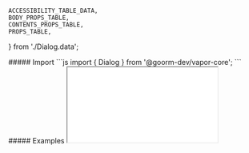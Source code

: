 
    ACCESSIBILITY_TABLE_DATA,
    BODY_PROPS_TABLE,
    CONTENTS_PROPS_TABLE,
    PROPS_TABLE,
} from './Dialog.data';

<MdxLayout>
    <MdxContent title="Import" componentName="Dialog">
         ##### Import
        <CodeBlock>
            ```js
            import { Dialog } from '@goorm-dev/vapor-core';
            ```
        </CodeBlock>
    </MdxContent>
    <MdxContent title="Examples" componentName="Dialog">
        ##### Examples
        <Iframe
            title='Dialog Example'
            src='/iframe/vapor-core/dialog'
        />   
    </MdxContent>
    <MdxContent title="Dialog Props" componentName="Dialog">
        ##### Dialog Props

        <PropTable props={PROPS_TABLE} target={ Dialog } />

        ##### Dialog.Contents Props

        <PropTable props={CONTENTS_PROPS_TABLE} target={ Dialog.Contents } />

        ##### Dialog.Body Props

        <PropTable props={BODY_PROPS_TABLE} target={ Dialog.Body } />
    </MdxContent>
    <MdxContent>
        ##### Accessibility
        <Accessibility tableData = {ACCESSIBILITY_TABLE_DATA} />
    </MdxContent>

</MdxLayout>
